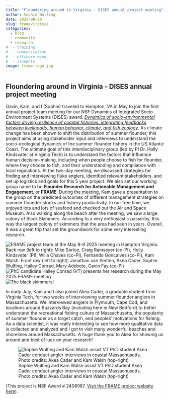 ```yaml
---
title: "Floundering around in Virginia - DISES annual project meeting"
author: Sophie Wulfing
date: 2025-08-20
slug: framevirginia
categories:
  - blog 
  - community
  - research
#  - training
#  - communication
#  - offshore-wind
#  - students
image: frame-logo.jpg
---
```


## Floundering around in Virginia - DISES annual project meeting

Gavin, Kam, and I (Sophie) traveled to Hampton, VA in May to join the first annual project team meeting for our NSF Dynamics of Integrated Socio-Environment Systems (DISES) award: [*Dynamics of socio-environmental factors driving resilience of coastal fisheries: integrating feedbacks between livelihoods, human behavior, climate, and fish ecology*](https://www.nsf.gov/awardsearch/showAward?AWD_ID=2408987). As climate change has been shown to shift the distribution of summer flounder, this project aims at using stakeholder input and interviews to understand the socio-ecological dynamics of the summer flounder fishery in the US Atlantic Coast. The ultimate goal of this interdisciplinary group (led by PI Dr. Holly Kindsvater at Virginia Tech) is to understand the factors that influence human decision-making, including when people choose to fish for flounder, where they choose to fish, and their understanding and compliance with local regulations. At the two-day meeting, we discussed strategies for finding and interviewing fluke anglers, identified relevant stakeholders, and set up logistics and goals for this 5 year project. We also set our working group name to be **Flounder Research for Actionable Management and Engagement**, or **FRAME**. During the meeting, Kam gave a presentation to the group on the predicted outcomes of different management strategies on summer flounder stocks and fishery productivity. In our free time, we enjoyed lots and lots of seafood and checked out the Air and Space Museum. Also walking along the beach after the meeting, we saw a large colony of Black Skimmers. According to a very enthusiastic passerby, this was the largest colony of skimmers that the area had seen in years. Overall, it was a great trip that set the groundwork for some very interesting research.

![FRAME project team at the May 8-9 2025 meeting in Hampton Virginia. Back row (left to right): Mike Sorice, Craig Ramseyer (co-PI), Holly Kindsvater (PI), Willa Chaves (co-PI), Fernando Goncalves (co-PI), Kam Walsh. Front row (left to right): Jonathan van Senten, Akea Cader, Sophie Wulfing, Hailey Conrad, Mary Adebote, Gavin Fay (co-PI)](frame-hampton-2025.jpg) ![PhD candidate Hailey Conrad (VT) presents her research during the May 2025 FRAME meeting](conrad-talk.jpg) ![The black skimmers!](skimmers.jpg)

In early July, Kam and I also joined Akea Cader, a graduate student from Virginia Tech, for two weeks of interviewing summer flounder anglers in Massachusetts. We interviewed anglers in Plymouth, Cape Cod, and locations around Buzzards Bay (including here in New Bedford) to better understand the recreational fishing culture of Massachusetts, the popularity of summer flounder as a target catch, and peoples’ motivations for fishing. As a data scientist, it was really interesting to see how more qualitative data is collected and analyzed and I got to visit many wonderful beaches and shorelines around Massachusetts. A huge thank you to Akea for showing us around and best of luck on your research!

![Sophie Wulfing and Kam Walsh assist VT PhD student Akea Cader conduct angler interviews in coastal Massachusetts. Photo credits: Akea Cader and Kam Walsh (top-right)](fluke-research-akea-july2025.png)

(This project is NSF Award \# 2408987. [Visit the FRAME project website here](https://thefaylab.githubio/frame)).
